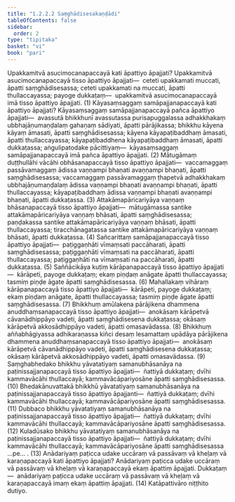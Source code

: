 ```yaml
---
title: "1.2.2.2 Saṃghādisesakaṇḍādi"
tableOfContents: false
sidebar:
  order: 2
type: "tipitaka"
basket: "vi"
book: "pari"
---
```



<DynamicBreadcrumb />

<Division number="194" book="pari" bookNo="5" page="89">

<Paragraph number="628" book="pari">
Upakkamitvā asucimocanapaccayā kati āpattiyo āpajjati? Upakkamitvā asucimocanapaccayā tisso āpattiyo āpajjati—  ceteti upakkamati muccati, āpatti saṃghādisesassa; ceteti upakkamati na muccati, āpatti thullaccayassa; payoge dukkaṭaṃ—  upakkamitvā asucimocanapaccayā imā tisso āpattiyo āpajjati. (1)
</Paragraph>

<Paragraph number="629" book="pari">
Kāyasaṃsaggaṃ samāpajjanapaccayā kati āpattiyo āpajjati? Kāyasaṃsaggaṃ samāpajjanapaccayā pañca āpattiyo āpajjati—  avassutā bhikkhunī avassutassa purisapuggalassa adhakkhakaṃ ubbhajāṇumaṇḍalaṃ gahaṇaṃ sādiyati, āpatti pārājikassa; bhikkhu kāyena kāyaṃ āmasati, āpatti saṃghādisesassa; kāyena kāyapaṭibaddhaṃ āmasati, āpatti thullaccayassa; kāyapaṭibaddhena kāyapaṭibaddhaṃ āmasati, āpatti dukkaṭassa; aṅgulipatodake pācittiyaṃ—  kāyasaṃsaggaṃ samāpajjanapaccayā imā pañca āpattiyo āpajjati. (2)
</Paragraph>

<Paragraph number="630" book="pari">
Mātugāmaṃ duṭṭhullāhi vācāhi obhāsanapaccayā tisso āpattiyo āpajjati—  vaccamaggaṃ passāvamaggaṃ ādissa vaṇṇampi bhaṇati avaṇṇampi bhaṇati, āpatti saṃghādisesassa; vaccamaggaṃ passāvamaggaṃ ṭhapetvā adhakkhakaṃ ubbhajāṇumaṇḍalaṃ ādissa vaṇṇampi bhaṇati avaṇṇampi bhaṇati, āpatti thullaccayassa; kāyapaṭibaddhaṃ ādissa vaṇṇampi bhaṇati avaṇṇampi bhaṇati, āpatti dukkaṭassa. (3)
</Paragraph>

<Paragraph number="631" book="pari">
Attakāmapāricariyāya vaṇṇaṃ bhāsanapaccayā tisso āpattiyo āpajjati—  mātugāmassa santike attakāmapāricariyāya vaṇṇaṃ bhāsati, āpatti saṃghādisesassa; paṇḍakassa santike attakāmapāricariyāya vaṇṇaṃ bhāsati, āpatti thullaccayassa; tiracchānagatassa santike attakāmapāricariyāya vaṇṇaṃ bhāsati, āpatti dukkaṭassa. (4)
</Paragraph>

<Paragraph number="632" book="pari">
Sañcarittaṃ samāpajjanapaccayā tisso āpattiyo āpajjati—  paṭiggaṇhāti vīmaṃsati paccāharati, āpatti saṃghādisesassa; paṭiggaṇhāti vīmaṃsati na paccāharati, āpatti thullaccayassa; paṭiggaṇhāti na vīmaṃsati na paccāharati, āpatti dukkaṭassa. (5)
</Paragraph>

<Paragraph number="633" book="pari">
Saññācikāya kuṭiṃ kārāpanapaccayā tisso āpattiyo āpajjati—  kārāpeti, payoge dukkaṭaṃ; ekaṃ piṇḍaṃ anāgate āpatti thullaccayassa; tasmiṃ piṇḍe āgate āpatti saṃghādisesassa. (6)
</Paragraph>

<Paragraph number="634" book="pari">
Mahallakaṃ vihāraṃ kārāpanapaccayā tisso āpattiyo āpajjati—  kārāpeti, payoge dukkaṭaṃ; ekaṃ piṇḍaṃ anāgate, āpatti thullaccayassa; tasmiṃ piṇḍe āgate āpatti saṃghādisesassa. (7)
</Paragraph>

<Paragraph number="635" book="pari">
Bhikkhuṃ amūlakena pārājikena dhammena anuddhaṃsanapaccayā tisso āpattiyo āpajjati—  anokāsaṃ kārāpetvā cāvanādhippāyo vadeti, āpatti saṃghādisesena dukkaṭassa; okāsaṃ kārāpetvā akkosādhippāyo vadeti, āpatti omasavādassa. (8)
</Paragraph>

<Paragraph number="636" book="pari">
Bhikkhuṃ aññabhāgiyassa adhikaraṇassa kiñci desaṃ lesamattaṃ upādāya pārājikena dhammena anuddhaṃsanapaccayā tisso āpattiyo āpajjati—  anokāsaṃ kārāpetvā cāvanādhippāyo vadeti, āpatti saṃghādisesena dukkaṭassa; okāsaṃ kārāpetvā akkosādhippāyo vadeti, āpatti omasavādassa. (9)
</Paragraph>

<Paragraph number="637" book="pari">
Saṃghabhedako bhikkhu yāvatatiyaṃ samanubhāsanāya na paṭinissajjanapaccayā tisso āpattiyo āpajjati—  ñattiyā dukkaṭaṃ; dvīhi kammavācāhi thullaccayā; kammavācāpariyosāne āpatti saṃghādisesassa. (10)
</Paragraph>

<Paragraph number="638" book="pari">
Bhedakānuvattakā bhikkhū yāvatatiyaṃ samanubhāsanāya na paṭinissajjanapaccayā tisso āpattiyo āpajjanti—  ñattiyā dukkaṭaṃ; dvīhi kammavācāhi thullaccayā; kammavācāpariyosāne āpatti saṃghādisesassa. (11)
</Paragraph>

<Paragraph number="639" book="pari">
Dubbaco bhikkhu yāvatatiyaṃ samanubhāsanāya na paṭinissajjanapaccayā tisso āpattiyo āpajjati—  ñattiyā dukkaṭaṃ; dvīhi kammavācāhi thullaccayā; kammavācāpariyosāne āpatti saṃghādisesassa. (12)
</Paragraph>

<Paragraph number="640" book="pari">
Kuladūsako bhikkhu yāvatatiyaṃ samanubhāsanāya na paṭinissajjanapaccayā tisso āpattiyo āpajjati—  ñattiyā dukkaṭaṃ; dvīhi kammavācāhi thullaccayā; kammavācāpariyosāne āpatti saṃghādisesassa …pe… . (13)
</Paragraph>

<Paragraph number="641" book="pari">
Anādariyaṃ paṭicca udake uccāraṃ vā passāvaṃ vā kheḷaṃ vā karaṇapaccayā kati āpattiyo āpajjati? Anādariyaṃ paṭicca udake uccāraṃ vā passāvaṃ vā kheḷaṃ vā karaṇapaccayā ekaṃ āpattiṃ āpajjati. Dukkaṭaṃ—  anādariyaṃ paṭicca udake uccāraṃ vā passāvaṃ vā kheḷaṃ vā karaṇapaccayā imaṃ ekaṃ āpattiṃ āpajjati. (14)

</Paragraph>
</Division>

<Paragraph number="642" type="center" book="pari">
Katāpattivāro niṭṭhito dutiyo.
</Paragraph>